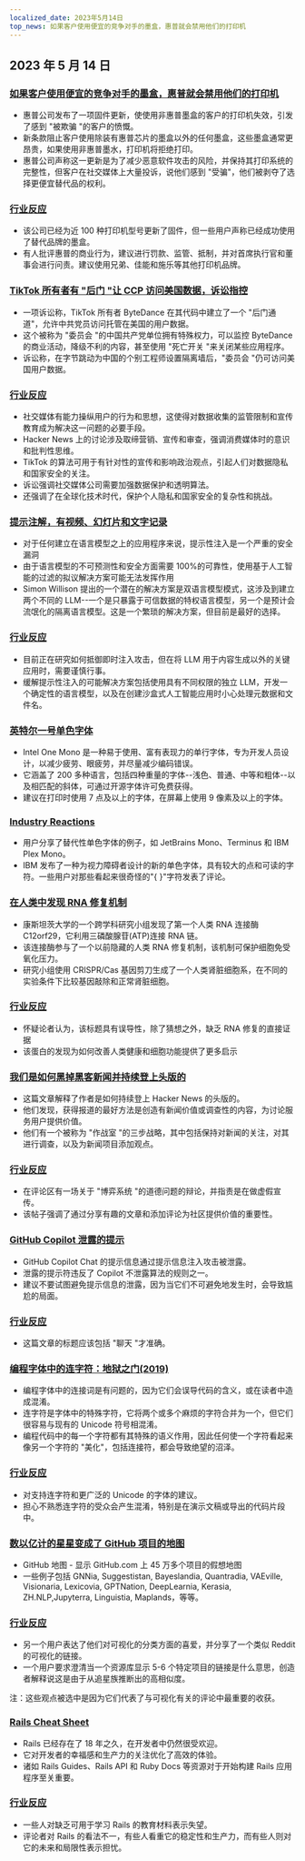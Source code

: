 ```yaml
---
localized_date: 2023年5月14日
top_news: 如果客户使用便宜的竞争对手的墨盒，惠普就会禁用他们的打印机
---
```


## 2023 年 5 月 14 日

### [如果客户使用便宜的竞争对手的墨盒，惠普就会禁用他们的打印机](https://www.telegraph.co.uk/money/consumer-affairs/hp-printers-computers-ink-cartridges-rivals/)

- 惠普公司发布了一项固件更新，使使用非惠普墨盒的客户的打印机失效，引发了感到 "被欺骗 "的客户的愤慨。
- 新条款阻止客户使用除装有惠普芯片的墨盒以外的任何墨盒，这些墨盒通常更昂贵，如果使用非惠普墨水，打印机将拒绝打印。
- 惠普公司声称这一更新是为了减少恶意软件攻击的风险，并保持其打印系统的完整性，但客户在社交媒体上大量投诉，说他们感到 "受骗"，他们被剥夺了选择更便宜替代品的权利。

### [行业反应](http://news.ycombinator.com/item?id=35930518)

- 该公司已经为近 100 种打印机型号更新了固件，但一些用户声称已经成功使用了替代品牌的墨盒。
- 有人批评惠普的商业行为，建议进行罚款、监管、抵制，并对首席执行官和董事会进行问责。建议使用兄弟、佳能和施乐等其他打印机品牌。

### [TikTok 所有者有 "后门 "让 CCP 访问美国数据，诉讼指控](https://www.businessinsider.com/new-lawsuit-alleges-tiktok-owner-let-ccp-access-user-data-2023-5)

- 一项诉讼称，TikTok 所有者 ByteDance 在其代码中建立了一个 "后门通道"，允许中共党员访问托管在美国的用户数据。
- 这个被称为 "委员会 "的中国共产党单位拥有特殊权力，可以监控 ByteDance 的商业活动，降级不利的内容，甚至使用 "死亡开关 "来关闭某些应用程序。
- 诉讼称，在字节跳动为中国的个别工程师设置隔离墙后，"委员会 "仍可访问美国用户数据。

### [行业反应](http://news.ycombinator.com/item?id=35929348)

- 社交媒体有能力操纵用户的行为和思想，这使得对数据收集的监管限制和宣传教育成为解决这一问题的必要手段。
- Hacker News 上的讨论涉及取缔营销、宣传和审查，强调消费媒体时的意识和批判性思维。
- TikTok 的算法可用于有针对性的宣传和影响政治观点，引起人们对数据隐私和国家安全的关注。
- 诉讼强调社交媒体公司需要加强数据保护和透明算法。
- 还强调了在全球化技术时代，保护个人隐私和国家安全的复杂性和挑战。

### [提示注解，有视频、幻灯片和文字记录](https://simonwillison.net/2023/May/2/prompt-injection-explained/)

- 对于任何建立在语言模型之上的应用程序来说，提示性注入是一个严重的安全漏洞
- 由于语言模型的不可预测性和安全方面需要 100%的可靠性，使用基于人工智能的过滤的拟议解决方案可能无法发挥作用
- Simon Willison 提出的一个潜在的解决方案是双语言模型模式，这涉及到建立两个不同的 LLM--一个是只暴露于可信数据的特权语言模型，另一个是预计会流氓化的隔离语言模型。这是一个繁琐的解决方案，但目前是最好的选择。

### [行业反应](http://news.ycombinator.com/item?id=35929122)

- 目前正在研究如何抵御即时注入攻击，但在将 LLM 用于内容生成以外的关键应用时，需要谨慎行事。
- 缓解提示性注入的可能解决方案包括使用具有不同权限的独立 LLM，开发一个确定性的语言模型，以及在创建沙盒式人工智能应用时小心处理元数据和文件名。

### [英特尔一号单色字体](https://github.com/intel/intel-one-mono)

- Intel One Mono 是一种易于使用、富有表现力的单行字体，专为开发人员设计，以减少疲劳、眼疲劳，并尽量减少编码错误。
- 它涵盖了 200 多种语言，包括四种重量的字体--浅色、普通、中等和粗体--以及相匹配的斜体，可通过开源字体许可免费获得。
- 建议在打印时使用 7 点及以上的字体，在屏幕上使用 9 像素及以上的字体。

### [Industry Reactions](http://news.ycombinator.com/item?id=35925124)

- 用户分享了替代性单色字体的例子，如 JetBrains Mono、Terminus 和 IBM Plex Mono。
- IBM 发布了一种为视力障碍者设计的新的单色字体，具有较大的点和可读的字符。一些用户对那些看起来很奇怪的"{ }"字符发表了评论。

### [在人类中发现 RNA 修复机制](https://phys.org/news/2023-04-hidden-rna-mechanism-humans.html)

- 康斯坦茨大学的一个跨学科研究小组发现了第一个人类 RNA 连接酶 C12orf29，它利用三磷酸腺苷(ATP)连接 RNA 链。
- 该连接酶参与了一个以前隐藏的人类 RNA 修复机制，该机制可保护细胞免受氧化压力。
- 研究小组使用 CRISPR/Cas 基因剪刀生成了一个人类肾脏细胞系，在不同的实验条件下比较基因敲除和正常肾脏细胞。

### [行业反应](http://news.ycombinator.com/item?id=35924495)

- 怀疑论者认为，该标题具有误导性，除了猜想之外，缺乏 RNA 修复的直接证据
- 该蛋白的发现为如何改善人类健康和细胞功能提供了更多启示

### [我们是如何黑掉黑客新闻并持续登上头版的](https://www.indiehackers.com/post/how-to-hack-hacker-news-and-consistently-hit-the-front-page-56b4a04e12)

- 这篇文章解释了作者是如何持续登上 Hacker News 的头版的。
- 他们发现，获得报道的最好方法是创造有新闻价值或调查性的内容，为讨论服务用户提供价值。
- 他们有一个被称为 "作战室 "的三步战略，其中包括保持对新闻的关注，对其进行调查，以及为新闻项目添加观点。

### [行业反应](http://news.ycombinator.com/item?id=35929794)

- 在评论区有一场关于 "博弈系统 "的道德问题的辩论，并指责是在做虚假宣传。
- 该帖子强调了通过分享有趣的文章和添加评论为社区提供价值的重要性。

### [GitHub Copilot 泄露的提示](https://simonwillison.net/2023/May/12/github-copilot-chat-leaked-prompt/)

- GitHub Copilot Chat 的提示信息通过提示信息注入攻击被泄露。
- 泄露的提示符违反了 Copilot 不泄露算法的规则之一。
- 建议不要试图避免提示信息的泄露，因为当它们不可避免地发生时，会导致尴尬的局面。

### [行业反应](http://news.ycombinator.com/item?id=35924293)

- 这篇文章的标题应该包括 "聊天 "才准确。

### [编程字体中的连字符：地狱之门(2019)](https://practicaltypography.com/ligatures-in-programming-fonts-hell-no.html)

- 编程字体中的连接词是有问题的，因为它们会误导代码的含义，或在读者中造成混淆。
- 连字符是字体中的特殊字符，它将两个或多个麻烦的字符合并为一个，但它们很容易与现有的 Unicode 符号相混淆。
- 编程代码中的每一个字符都有其特殊的语义作用，因此任何使一个字符看起来像另一个字符的 "美化"，包括连接符，都会导致绝望的沼泽。

### [行业反应](http://news.ycombinator.com/item?id=35925821)

- 对支持连字符和更广泛的 Unicode 的字体的建议。
- 担心不熟悉连字符的受众会产生混淆，特别是在演示文稿或导出的代码片段中。

### [数以亿计的星星变成了 GitHub 项目的地图](https://anvaka.github.io/map-of-github/)

- GitHub 地图 - 显示 GitHub.com 上 45 万多个项目的假想地图
- 一些例子包括 GNNia, Suggestistan, Bayeslandia, Quantradia, VAEville, Visionaria, Lexicovia, GPTNation, DeepLearnia, Kerasia, ZH.NLP,Jupyterra, Linguistia, Maplands，等等。

### [行业反应](http://news.ycombinator.com/item?id=35931402)

- 另一个用户表达了他们对可视化的分类方面的喜爱，并分享了一个类似 Reddit 的可视化的链接。
- 一个用户要求澄清当一个资源库显示 5-6 个特定项目的链接是什么意思，创造者解释说这是由于从追星族推断出的高相似度。

注：这些观点被选中是因为它们代表了与可视化有关的评论中最重要的收获。

### [Rails Cheat Sheet](https://fly.io/ruby-dispatch/welcome-to-rails-cheat-sheet/)

- Rails 已经存在了 18 年之久，在开发者中仍然很受欢迎。
- 它对开发者的幸福感和生产力的关注优化了高效的体验。
- 诸如 Rails Guides、Rails API 和 Ruby Docs 等资源对于开始构建 Rails 应用程序至关重要。

### [行业反应](http://news.ycombinator.com/item?id=35927813)

- 一些人对缺乏可用于学习 Rails 的教育材料表示失望。
- 评论者对 Rails 的看法不一，有些人看重它的稳定性和生产力，而有些人则对它的未来和局限性表示担忧。
